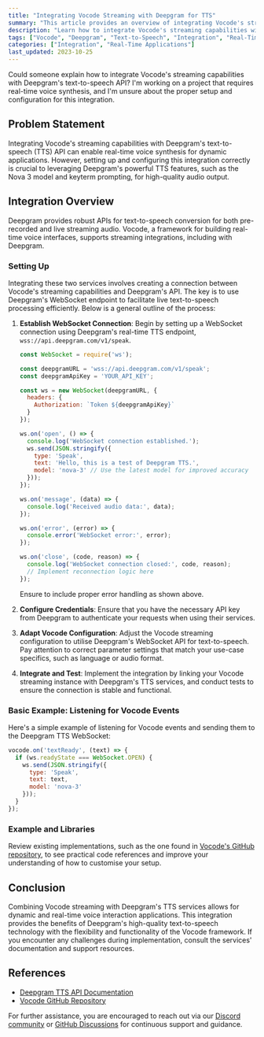 ```yaml
---
title: "Integrating Vocode Streaming with Deepgram for TTS"
summary: "This article provides an overview of integrating Vocode's streaming framework with Deepgram's powerful text-to-speech API, including setup steps, configuration details, and code examples for real-time voice synthesis."
description: "Learn how to integrate Vocode's streaming capabilities with Deepgram's text-to-speech API for real-time voice synthesis. This guide covers setup, configuration, and provides tested code examples with error handling."
tags: ["Vocode", "Deepgram", "Text-to-Speech", "Integration", "Real-Time"]
categories: ["Integration", "Real-Time Applications"]
last_updated: 2023-10-25
---
```


<CommunityQuestion>Could someone explain how to integrate Vocode's streaming capabilities with Deepgram's text-to-speech API? I'm working on a project that requires real-time voice synthesis, and I'm unsure about the proper setup and configuration for this integration.</CommunityQuestion>

## Problem Statement

Integrating Vocode's streaming capabilities with Deepgram's text-to-speech (TTS) API can enable real-time voice synthesis for dynamic applications. However, setting up and configuring this integration correctly is crucial to leveraging Deepgram's powerful TTS features, such as the Nova 3 model and keyterm prompting, for high-quality audio output.

## Integration Overview

Deepgram provides robust APIs for text-to-speech conversion for both pre-recorded and live streaming audio. Vocode, a framework for building real-time voice interfaces, supports streaming integrations, including with Deepgram.

### Setting Up

Integrating these two services involves creating a connection between Vocode's streaming capabilities and Deepgram's API. The key is to use Deepgram's WebSocket endpoint to facilitate live text-to-speech processing efficiently. Below is a general outline of the process:

1. **Establish WebSocket Connection**: Begin by setting up a WebSocket connection using Deepgram's real-time TTS endpoint, `wss://api.deepgram.com/v1/speak`.

   ```javascript
   const WebSocket = require('ws');

   const deepgramURL = 'wss://api.deepgram.com/v1/speak';
   const deepgramApiKey = 'YOUR_API_KEY';

   const ws = new WebSocket(deepgramURL, {
     headers: {
       Authorization: `Token ${deepgramApiKey}`
     }
   });

   ws.on('open', () => {
     console.log('WebSocket connection established.');
     ws.send(JSON.stringify({
       type: 'Speak',
       text: 'Hello, this is a test of Deepgram TTS.',
       model: 'nova-3' // Use the latest model for improved accuracy
     }));
   });

   ws.on('message', (data) => {
     console.log('Received audio data:', data);
   });

   ws.on('error', (error) => {
     console.error('WebSocket error:', error);
   });

   ws.on('close', (code, reason) => {
     console.log('WebSocket connection closed:', code, reason);
     // Implement reconnection logic here
   });
   ```

   Ensure to include proper error handling as shown above.

2. **Configure Credentials**: Ensure that you have the necessary API key from Deepgram to authenticate your requests when using their services.

3. **Adapt Vocode Configuration**: Adjust the Vocode streaming configuration to utilise Deepgram's WebSocket API for text-to-speech. Pay attention to correct parameter settings that match your use-case specifics, such as language or audio format.

4. **Integrate and Test**: Implement the integration by linking your Vocode streaming instance with Deepgram's TTS services, and conduct tests to ensure the connection is stable and functional.

### Basic Example: Listening for Vocode Events

Here's a simple example of listening for Vocode events and sending them to the Deepgram TTS WebSocket:

```javascript
vocode.on('textReady', (text) => {
  if (ws.readyState === WebSocket.OPEN) {
    ws.send(JSON.stringify({
      type: 'Speak',
      text: text,
      model: 'nova-3'
    }));
  }
});
```

### Example and Libraries

Review existing implementations, such as the one found in [Vocode's GitHub repository](https://github.com/vocodedev/vocode-core/blob/e054c33a72787b6a4920f91eb8598ad0bafb4240/vocode/streaming/transcriber/deepgram_transcriber.py), to see practical code references and improve your understanding of how to customise your setup.

## Conclusion

Combining Vocode streaming with Deepgram's TTS services allows for dynamic and real-time voice interaction applications. This integration provides the benefits of Deepgram's high-quality text-to-speech technology with the flexibility and functionality of the Vocode framework. If you encounter any challenges during implementation, consult the services' documentation and support resources.

## References

- [Deepgram TTS API Documentation](/reference/transform-text-to-speech-websocket)
- [Vocode GitHub Repository](https://github.com/vocodedev/vocode-core)

For further assistance, you are encouraged to reach out via our [Discord community](https://discord.gg/deepgram) or [GitHub Discussions](https://github.com/deepgram/deepgram-js-sdk/discussions) for continuous support and guidance.